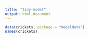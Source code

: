 ```yaml
---
title: "tidy-model"
output: html_document
---
```


```r
data(crickets, package = "modeldata")
names(crickets)
```